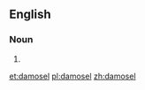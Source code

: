 ==English==

===Noun===
{{en-noun}}

# {{obsolete spelling of|damsel}}

[[et:damosel]]
[[pl:damosel]]
[[zh:damosel]]